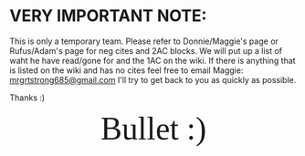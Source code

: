 =VERY IMPORTANT NOTE:= 
This is only a temporary team. Please refer to Donnie/Maggie's page or Rufus/Adam's page for neg cites and 2AC blocks. We will put up a list of waht he have read/gone for and the 1AC on the wiki. If there is anything that is listed on the wiki and has no cites feel free to email Maggie: [[mailto:mrgrtstrong685@gmail.com|mrgrtstrong685@gmail.com]] I'll try to get back to you as quickly as possible.

Thanks :)




<span style="display: block; text-align: center;"><span style="font-family: Georgia,serif; font-size: 400%;">Bullet :)</span></span>